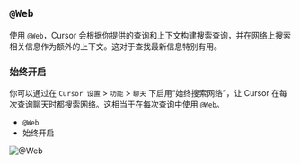 ## `@Web`

使用 `@Web`，Cursor 会根据你提供的查询和上下文构建搜索查询，并在网络上搜索相关信息作为额外的上下文。这对于查找最新信息特别有用。

### 始终开启

你可以通过在 `Cursor 设置` > `功能` > `聊天` 下启用“始终搜索网络”，让 Cursor 在每次查询聊天时都搜索网络。这相当于在每次查询中使用 `@Web`。

- `@Web`
- 始终开启

![@Web](https://mintlify.s3-us-west-1.amazonaws.com/cursor/images/context/@web.png)